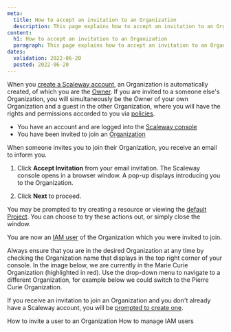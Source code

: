 ```yaml
---
meta:
  title: How to accept an invitation to an Organization
  description: This page explains how to accept an invitation to an Organization
content:
  h1: How to accept an invitation to an Organization
  paragraph: This page explains how to accept an invitation to an Organization
dates:
  validation: 2022-06-20
  posted: 2022-06-20
---
```


 When you [create a Scaleway account](/console/my-account/how-to/create-an-account), an Organization is automatically created, of which you are the [Owner](/identity-and-access-management/iam/concepts#owner). If you are invited to a someone else's Organization, you will simultaneously be the Owner of your own Organization and a guest in the other Organization, where you will have the rights and permissions accorded to you via [policies](/identity-and-access-management/iam/concepts#policy).

<Message type="requirement">

- You have an account and are logged into the [Scaleway console](https://console.scaleway.com)
- You have been invited to join an [Organization](/identity-and-access-management/iam/concepts#organization)

</Message>

When someone invites you to join their Organization, you receive an email to inform you.

1. Click **Accept Invitation** from your email invitation. The Scaleway console opens in a browser window. A pop-up displays introducing you to the Organization.

2. Click **Next** to proceed. 

  You may be prompted to try creating a resource or viewing the [default Project](/identity-and-access-management/iam/concepts#organization). You can choose to try these actions out, or simply close the window.

  You are now an [IAM user](/identity-and-access-management/iam/concepts#user) of the Organization which you were invited to join. 

  Always ensure that you are in the desired Organization at any time by checking the Organization name that displays in the top right corner of your console. In the image below, we are currently in the Marie Curie Organization (highlighted in red). Use the drop-down menu to navigate to a different Organization, for example below we could switch to the Pierre Curie Organization.

  <Lightbox src="scaleway-orga-dropdown.webp" alt="" />

  <Message type="note">

  If you receive an invitation to join an Organization and you don't already have a Scaleway account, you will be [prompted to create one](/console/my-account/how-to/create-an-account/).

  </Message>

<Navigation title="See Also">
  <PreviousButton to="/identity-and-access-management/iam/how-to/invite-user-to-orga/">How to invite a user to an Organization</PreviousButton>
  <NextButton to="/identity-and-access-management/iam/how-to/manage-users/">How to manage IAM users</NextButton>
</Navigation>

